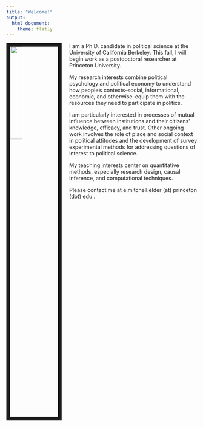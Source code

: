 ```yaml
---
title: "Welcome!"
output:
  html_document:
    theme: flatly
---
```


<link rel="stylesheet" href="papercss/dist/paper.css" type="text/css">

<img src="IMG-0231.JPG" style="width:25%; border:10px solid; margin-right: 20px" align="left">

I am a Ph.D. candidate in political science at the University of California Berkeley. This fall, I will begin work as a postdoctoral researcher at Princeton University. 

My research interests combine political psychology and political economy to understand how people's contexts--social, informational, economic, and otherwise--equip them with the resources they need to participate in politics. 

I am particularly interested in processes of mutual influence between institutions and their citizens' knowledge, efficacy, and trust. Other ongoing work involves the role of place and social context in political attitudes and the development of survey experimental methods for addressing questions of interest to political science. 

My teaching interests center on quantitative methods, especially research design, causal inference, and computational techniques. 

Please contact me at e.mitchell.elder (at) princeton (dot) edu .